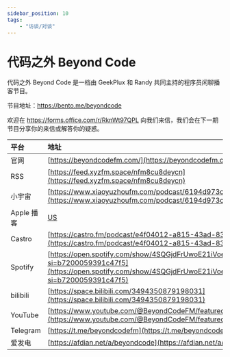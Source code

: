 ---
sidebar_position: 10
tags:
    - "访谈/对谈"
---

# 代码之外 Beyond Code

代码之外 Beyond Code 是一档由 GeekPlux 和 Randy 共同主持的程序员闲聊播客节目。

节目地址：https://bento.me/beyondcode

欢迎在 ⁠https://forms.office.com/r/RknWt97QPL⁠ 向我们来信，我们会在下一期节目分享你的来信或解答你的疑惑。

| 平台 | 地址 |
|:--|:----|
| 官网 | [https://beyondcodefm.com/](https://beyondcodefm.com/) |
| RSS | [https://feed.xyzfm.space/nfm8cu8deycn](https://feed.xyzfm.space/nfm8cu8deycn) |
| 小宇宙 | [https://www.xiaoyuzhoufm.com/podcast/6194d973c14c9a0db82de1ea](https://www.xiaoyuzhoufm.com/podcast/6194d973c14c9a0db82de1ea) |
| Apple 播客 | [US](https://podcasts.apple.com/us/podcast/%E4%BB%A3%E7%A0%81%E4%B9%8B%E5%A4%96-beyondcode/id1688972924) |
| Castro | [https://castro.fm/podcast/e4f04012-a815-43ad-83f6-d60b34afe365](https://castro.fm/podcast/e4f04012-a815-43ad-83f6-d60b34afe365) |
| Spotify | [https://open.spotify.com/show/4SQGjdFrUwoE21iVoeHnjC?si=b7200059391c47f5](https://open.spotify.com/show/4SQGjdFrUwoE21iVoeHnjC?si=b7200059391c47f5) |
| bilibili | [https://space.bilibili.com/3494350879198031](https://space.bilibili.com/3494350879198031) |
| YouTube | [https://www.youtube.com/@BeyondCodeFM/featured](https://www.youtube.com/@BeyondCodeFM/featured) |
| Telegram | [https://t.me/beyondcodefm](https://t.me/beyondcodefm) |
| 爱发电 | [https://afdian.net/a/beyondcode](https://afdian.net/a/beyondcode) |
